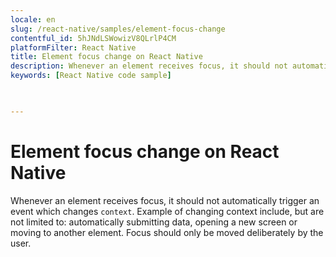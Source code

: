 ```yaml
---
locale: en
slug: /react-native/samples/element-focus-change
contentful_id: 5hJNdLSWowizV8QLrlP4CM
platformFilter: React Native
title: Element focus change on React Native
description: Whenever an element receives focus, it should not automatically trigger an event which changes context.
keywords: [React Native code sample]


	
---
```


# Element focus change on React Native

Whenever an element receives focus, it should not automatically trigger an event which changes `context`. Example of changing context include, but are not limited to: automatically submitting data, opening a new screen or moving to another element. Focus should only be moved deliberately by the user.

<CodeSample id="element-focus" locale="en" platform="react native"/>